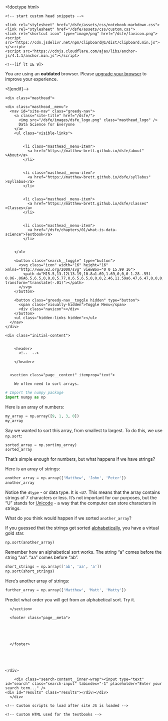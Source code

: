<!doctype html>
<html lang="en" class="no-js">
  <head>
    <meta charset="utf-8">

<!-- begin _includes/seo.html --><title>Data Science for Everyone</title>
<meta name="description" content="">



<meta property="og:type" content="website">
<meta property="og:locale" content="en_UK">
<meta property="og:site_name" content="Data Science for Everyone">
<meta property="og:title" content="Data Science for Everyone">
<meta property="og:url" content="https://matthew-brett.github.io/dsfe/notebooks/06/sorting_arrays.Rmd">












  

  


<link rel="canonical" href="https://matthew-brett.github.io/dsfe/notebooks/06/sorting_arrays.Rmd">







  <script type="application/ld+json">
    {
      "@context": "http://schema.org",
      "@type": "Person",
      "name": "Matthew Brett",
      "url": "https://matthew-brett.github.io/dsfe",
      "sameAs": null
    }
  </script>







<!-- end _includes/seo.html -->


<link href="/dsfe/feed.xml" type="application/atom+xml" rel="alternate" title="Data Science for Everyone Feed">

<!-- http://t.co/dKP3o1e -->
<meta name="HandheldFriendly" content="True">
<meta name="MobileOptimized" content="320">
<meta name="viewport" content="width=device-width, initial-scale=1.0">

<script>
  document.documentElement.className = document.documentElement.className.replace(/\bno-js\b/g, '') + ' js ';
</script>

<!-- For all browsers -->
<link rel="stylesheet" href="/dsfe/assets/css/main.css">

<!--[if lte IE 9]>
  <style>
    /* old IE unsupported flexbox fixes */
    .greedy-nav .site-title {
      padding-right: 3em;
    }
    .greedy-nav button {
      position: absolute;
      top: 0;
      right: 0;
      height: 100%;
    }
  </style>
<![endif]-->


    <!-- start custom head snippets -->


<!-- end custom head snippets -->

    <link rel="stylesheet" href="/dsfe/assets/css/notebook-markdown.css">
    <link rel="stylesheet" href="/dsfe/assets/css/custom.css">
    <link rel="shortcut icon" type="image/png" href="/dsfe/favicon.png">
    <script src="https://cdn.jsdelivr.net/npm/clipboard@1/dist/clipboard.min.js"></script>
    <script src="https://cdnjs.cloudflare.com/ajax/libs/anchor-js/4.1.1/anchor.min.js"></script>
  </head>

  <body class="layout--single">

    <!--[if lt IE 9]>
<div class="notice--danger align-center" style="margin: 0;">You are using an <strong>outdated</strong> browser. Please <a href="https://browsehappy.com/">upgrade your browser</a> to improve your experience.</div>
<![endif]-->

    
    <div class="masthead">
  <div class="masthead__inner-wrap">
    <div class="masthead__menu">
      <nav id="site-nav" class="greedy-nav">
        <a class="site-title" href="/dsfe/">
          <img src="/dsfe/images/dsfe_logo.png" class="masthead_logo" />
          Data Science for Everyone
        </a>
        <ul class="visible-links">
          
            
            <li class="masthead__menu-item">
              <a href="https://matthew-brett.github.io/dsfe/about" >About</a>
            </li>
          
            
            <li class="masthead__menu-item">
              <a href="https://matthew-brett.github.io/dsfe/syllabus" >Syllabus</a>
            </li>
          
            
            <li class="masthead__menu-item">
              <a href="https://matthew-brett.github.io/dsfe/classes" >Classes</a>
            </li>
          
          
            <li class="masthead__menu-item">
              <a href="/dsfe/chapters/01/what-is-data-science">Textbook</a>
            </li>
          
          
        </ul>
        
        <button class="search__toggle" type="button">
          <svg class="icon" width="16" height="16" xmlns="http://www.w3.org/2000/svg" viewBox="0 0 15.99 16">
            <path d="M15.5,13.12L13.19,10.8a1.69,1.69,0,0,0-1.28-.55l-0.06-.06A6.5,6.5,0,0,0,5.77,0,6.5,6.5,0,0,0,2.46,11.59a6.47,6.47,0,0,0,7.74.26l0.05,0.05a1.65,1.65,0,0,0,.5,1.24l2.38,2.38A1.68,1.68,0,0,0,15.5,13.12ZM6.4,2A4.41,4.41,0,1,1,2,6.4,4.43,4.43,0,0,1,6.4,2Z" transform="translate(-.01)"></path>
          </svg>
        </button>
        
        <button class="greedy-nav__toggle hidden" type="button">
          <span class="visually-hidden">Toggle Menu</span>
          <div class="navicon"></div>
        </button>
        <ul class="hidden-links hidden"></ul>
      </nav>
    </div>
  </div>
</div>

    

    <div class="initial-content">
      



<div id="main" role="main">
  

  <article class="page" itemscope itemtype="http://schema.org/CreativeWork">
    
    
    
    

    <div class="page__inner-wrap">
      
        <header>
          <!--  -->
          
        </header>
      

      <section class="page__content" itemprop="text">
        
        We often need to sort arrays.

```python
# Import the numpy package
import numpy as np
```

Here is an array of numbers:

```python
my_array = np.array([9, 1, 3, 0])
my_array
```

Say we wanted to sort this array, from smallest to largest.  To do this, we use `np.sort`:

```python
sorted_array = np.sort(my_array)
sorted_array
```

That's simple enough for numbers, but what happens if we have strings?

Here is an array of strings:

```python
another_array = np.array(['Matthew', 'John', 'Peter'])
another_array
```

Notice the `dtype` \- or data type.  It is `<U7`. This means that the array
contains strings of 7 characters or less.  It's not important for our purposes,
but the "U" stands for [Unicode](https://en.wikipedia.org/wiki/Unicode) \-
a way that the computer can store characters in strings.

What do you think would happen if we sorted `another_array`?

If you guessed that the strings get sorted [alphabetically](https://en.wikipedia.org/wiki/Alphabetical_order), you have a virtual gold star.

```python
np.sort(another_array)
```

Remember how an alphabetical sort works.  The string "a" comes before the
string "aa".  "aa" comes before "ab".

```python
short_strings = np.array(['ab', 'aa', 'a'])
np.sort(short_strings)
```

Here's another array of strings:

```python
further_array = np.array(['Matthew', 'Matt', 'Matty'])
```

Predict what order you will get from an alphabetical sort.  Try it.

        
      </section>

      <footer class="page__meta">
        
        


        
      </footer>

      

      

    </div>

    
  </article>

  
  
</div>

    </div>

    
      <div class="search-content">
        <div class="search-content__inner-wrap"><input type="text" id="search" class="search-input" tabindex="-1" placeholder="Enter your search term..." />
    <div id="results" class="results"></div></div>
      </div>
    

    

    
  <script src="/dsfe/assets/js/main.min.js"></script>
  <script src="https://use.fontawesome.com/releases/v5.0.12/js/all.js"></script>




<script src="/dsfe/assets/js/lunr/lunr.min.js"></script>
<script src="/dsfe/assets/js/lunr/lunr-store.js"></script>
<script src="/dsfe/assets/js/lunr/lunr-en.js"></script>




    <!-- Custom scripts to load after site JS is loaded -->

    <!-- Custom HTML used for the textbooks -->
<!-- Configure, then load MathJax -->
<script type="text/javascript">
  window.MathJax = {
    tex2jax: {
      inlineMath: [ ['$','$'], ["\\(","\\)"] ],
      processEscapes: true,
      processEnvironments: true
    }
  };
</script>
<script src="https://cdnjs.cloudflare.com/ajax/libs/mathjax/2.7.0/MathJax.js?config=TeX-AMS-MML_HTMLorMML-full,Safe" type="text/javascript"></script>


<script type="text/javascript">
// --- To auto-embed hub URLs in interact links if given in a RESTful fashion ---
function getJsonFromUrl(url) {
  var query = url.split('?');
  if (query.length < 2) {
    // No queries so just return false
    return false;
  }
  query = query[1];
  // Collect REST params into a dictionary
  var result = {};
  query.split("&").forEach(function(part) {
    var item = part.split("=");
    result[item[0]] = decodeURIComponent(item[1]);
  });
  return result;
}

// Parse a Binder URL, converting it to the string needed for JupyterHub
function binder2Jupyterhub(url) {
  newUrl = {};
  parts = url.split('v2/gh/')[1];
  // Grab the base repo information
  repoinfo = parts.split('?')[0];
  var [org, repo, ref] = repoinfo.split('/');
  newUrl['repo'] = ['https://github.com', org, repo].join('/');
  newUrl['branch'] = ref
  // Grab extra parameters passed
  params = getJsonFromUrl(url);
  if (params['filepath'] !== undefined) {
    newUrl['subPath'] = params['filepath']
  }
  return jQuery.param(newUrl);
}

// Filter out potentially unsafe characters to prevent xss
function safeUrl(url)
{
   return String(encodeURIComponent(url))
            .replace(/&/g, '&amp;')
            .replace(/"/g, '&quot;')
            .replace(/'/g, '&#39;')
            .replace(/</g, '&lt;')
            .replace(/>/g, '&gt;');
}

function addParamToInternalLinks(hub) {
  var links = $("a").each(function() {
    var href = this.href;
    // If the link is an internal link...
    if (href.search("https://matthew-brett.github.io") !== -1 || href.startsWith('/') || href.search("127.0.0.1:") !== -1) {
      // Assume we're an internal link, add the hub param to it
      var params = getJsonFromUrl(href);
      if (params !== false) {
        // We have REST params, so append a new one
        params['hub'] = hub;
      } else {
        // Create the REST params
        params = {'hub': hub};
      }
      // Update the link
      var newHref = href.split('?')[0] + '?' + jQuery.param(params);
      this.setAttribute('href', decodeURIComponent(newHref));
    }
  });
  return false;
}

  // Update interact links
function updateInteractLink() {
    // hack to make this work since it expects a ? in the URL
    rest = getJsonFromUrl("?" + location.search.substr(1));
    hubUrl = rest['hub'];
    if (hubUrl !== undefined) {
      // Sanitize the hubUrl
      hubUrl = safeUrl(hubUrl);
      // Add HTTP text if omitted
      if (hubUrl.indexOf('http') < 0) {hubUrl = 'http://' + hubUrl;}
      link = $("a.interact-button")[0];
      if (link !== undefined) {
          // Update the interact link URL
          var href = link.getAttribute('href');
          if ('binder' == 'binder') {
            // If binder links exist, we need to re-work them for jupyterhub
            first = [hubUrl, 'hub', 'user-redirect', 'git-sync'].join('/')
            href = first + '?' + binder2Jupyterhub(href);
          } else {
            // If JupyterHub links, we only need to replace the hub url
            href = href.replace("https://mybinder.org", hubUrl);
          }
          link.setAttribute('href', decodeURIComponent(href));

          // Add text after interact link saying where we're launching
          hubUrlNoHttp = decodeURIComponent(hubUrl).replace('http://', '').replace('https://', '');
          $("a.interact-button").after($('<div class="interact-context">on ' + hubUrlNoHttp + '</div>'));

      }
      // Update internal links so we retain the hub url
      addParamToInternalLinks(hubUrl);
    }
}

// --- Highlight the part of sidebar for current page ---

// helper to replace trailing slash
function replaceSlash(string)
{
    return string.replace(/\/$/, "");
}

// Add a class to the current page in the sidebar
function highlightSidebarCurrentPage()
{
  var currentpage = location.href;
  var links = $('.sidebar .nav__items a');
  var ii = 0;
  for(ii; ii < links.length; ii++) {
    var link = links[ii];
    if(replaceSlash(link.href) == replaceSlash(currentpage)) {
      // Add CSS for styling
      link.classList.add("current");
      // Scroll to this element
      $('div.sidebar').scrollTop(link.offsetTop - 300);
    }
  }
}

// --- Set up copy/paste for code blocks ---
function addCopyButtonToCode(){
  // get all <code> elements
  var allCodeBlocksElements = $( "div.input_area code, div.highlighter-rouge code" );

  allCodeBlocksElements.each(function(ii) {
   	// add different id for each code block

  	// target
    var currentId = "codeblock" + (ii + 1);
    $(this).attr('id', currentId);

    //trigger
    var clipButton = '<button class="btn copybtn" data-clipboard-target="#' + currentId + '"><img src="https://clipboardjs.com/assets/images/clippy.svg" width="13" alt="Copy to clipboard"></button>';
       $(this).after(clipButton);
    });

    new Clipboard('.btn');
}

// Run scripts when page is loaded
$(document).ready(function () {
  // Add anchors to H1 etc links
  anchors.add();
  // Highlight current page in sidebar
  highlightSidebarCurrentPage();
  // Add copy button to code blocks
  addCopyButtonToCode();
  // Update the Interact link if a REST param given
  updateInteractLink();
});
</script>

  </body>
</html>
